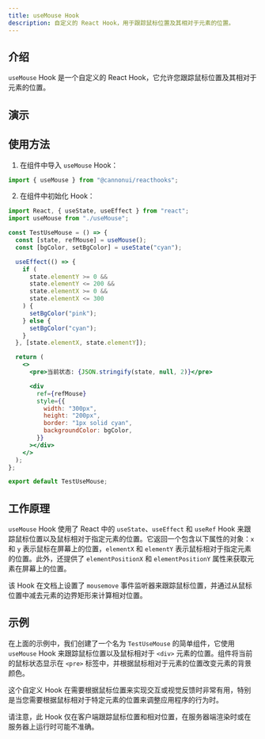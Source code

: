 ```yaml
---
title: useMouse Hook
description: 自定义的 React Hook，用于跟踪鼠标位置及其相对于元素的位置。
---
```



## 介绍

`useMouse` Hook 是一个自定义的 React Hook，它允许您跟踪鼠标位置及其相对于元素的位置。

## 演示

<div style="margin-top: 3%;">
  <TestUseMouse client:only />
</div>

## 使用方法

1. 在组件中导入 `useMouse` Hook：

```jsx
import { useMouse } from "@cannonui/reacthooks";
```

2. 在组件中初始化 Hook：

```jsx
import React, { useState, useEffect } from "react";
import useMouse from "./useMouse";

const TestUseMouse = () => {
  const [state, refMouse] = useMouse();
  const [bgColor, setBgColor] = useState("cyan");

  useEffect(() => {
    if (
      state.elementY >= 0 &&
      state.elementY <= 200 &&
      state.elementX >= 0 &&
      state.elementX <= 300
    ) {
      setBgColor("pink");
    } else {
      setBgColor("cyan");
    }
  }, [state.elementX, state.elementY]);

  return (
    <>
      <pre>当前状态: {JSON.stringify(state, null, 2)}</pre>

      <div
        ref={refMouse}
        style={{
          width: "300px",
          height: "200px",
          border: "1px solid cyan",
          backgroundColor: bgColor,
        }}
      ></div>
    </>
  );
};

export default TestUseMouse;
```

## 工作原理

`useMouse` Hook 使用了 React 中的 `useState`、`useEffect` 和 `useRef` Hook 来跟踪鼠标位置以及鼠标相对于指定元素的位置。它返回一个包含以下属性的对象：`x` 和 `y` 表示鼠标在屏幕上的位置，`elementX` 和 `elementY` 表示鼠标相对于指定元素的位置。此外，还提供了 `elementPositionX` 和 `elementPositionY` 属性来获取元素在屏幕上的位置。

该 Hook 在文档上设置了 `mousemove` 事件监听器来跟踪鼠标位置，并通过从鼠标位置中减去元素的边界矩形来计算相对位置。

## 示例

在上面的示例中，我们创建了一个名为 `TestUseMouse` 的简单组件，它使用 `useMouse` Hook 来跟踪鼠标位置以及鼠标相对于 `<div>` 元素的位置。组件将当前的鼠标状态显示在 `<pre>` 标签中，并根据鼠标相对于元素的位置改变元素的背景颜色。

这个自定义 Hook 在需要根据鼠标位置来实现交互或视觉反馈时非常有用，特别是当您需要根据鼠标相对于特定元素的位置来调整应用程序的行为时。

请注意，此 Hook 仅在客户端跟踪鼠标位置和相对位置，在服务器端渲染时或在服务器上运行时可能不准确。
